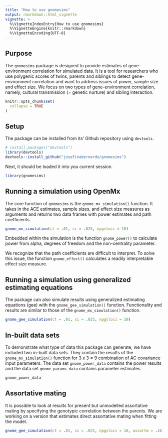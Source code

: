 ```yaml
---
title: "How to use gnomesims"
output: rmarkdown::html_vignette
vignette: >
  %\VignetteIndexEntry{How to use gnomesims}
  %\VignetteEngine{knitr::rmarkdown}
  %\VignetteEncoding{UTF-8}
---
```

## Purpose

The `gnomesims` package is designed to provide estimates of gene-environment correlation for simulated data. It is a tool for researchers who use polygenic scores of twins, parents and siblings to detect gene-environment correlation and want to address issues of power, sample size and effect size. We focus on two types of gene-environment correlation, namely, cultural transmission (= genetic nurture) and sibling interaction.

```r
knitr::opts_chunk$set(
  collapse = TRUE
)
```

## Setup

The package can be installed from its' Github repository using `devtools`.

```r
# install.packages("devtools")
library(devtools)
devtools::install_github("josefinabernardo/gnomesims")
```

Next, it should be loaded it into you current session.

```r
library(gnomesims)
```

## Running a simulation using OpenMx

The core function of `gnomesims` is the `gnome_mx_simulation()` function. It takes in the ACE estimates, sample sizes, and effect size measures as arguments and returns two data frames with power estimates and path coefficients.

```r
gnome_mx_simulation(ct = .01, si = .025, npgsloci = 10)
```

Embedded within the simulation is the function `gnome_power()` to calculate power from alpha, degrees of freedom and the non-centrality parameter.

We recognize that the path coefficients are difficult to interpret. To solve this issue, the function `gnome_effect()` calculates a readily interpretable effect size measure.

## Running a simulation using generalized estimating equations

The package can also simulate results using generalized estimating equations (gee) with the `gnome_gee_simulation()` function. Functionality and results are similar to those of the `gnome_mx_simulation()` function.

```r
gnome_gee_simulation(ct = .01, si = .025, npgsloci = 10)
```


## In-built data sets

To demonstrate what type of data this package can generate, we have included two in-built data sets. They contain the results of the `gnome_mx_simulation()` function for 3 x 3 = 9 combination of AC covariance input parameters. The data set `gnome_power_data` contains the power results and the data set `gnome_params_data` contains parameter estimates.

```r
gnome_power_data
```

## Assortative mating

It is possible to look at results for present but unmodelled assortative mating by specifying the genotypic correlation between the parents. We are working on a version that estimates direct assortative mating when fitting the model.

```r
gnome_gee_simulation(ct = .01, si = .025, npgsloci = 10, assortm = .26)
```
